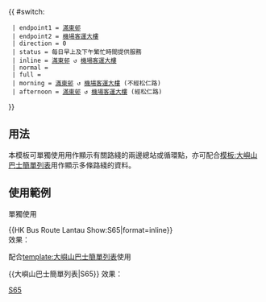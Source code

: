 {{ #switch: {{{format|}}}
  | endpoint1 = [[滿東邨巴士總站|滿東邨]]
  | endpoint2 = [[香港國際機場一號客運大樓|機場客運大樓]]
  | direction = 0
  | status = 每日早上及下午繁忙時間提供服務
  | inline = [[滿東邨巴士總站|滿東邨]] ↺ [[香港國際機場一號客運大樓|機場客運大樓]]
  | normal =
  | full =
  | morning = [[滿東邨巴士總站|滿東邨]] ↺ [[香港國際機場一號客運大樓|機場客運大樓]] (不經松仁路)
  | afternoon = [[滿東邨巴士總站|滿東邨]] ↺ [[香港國際機場一號客運大樓|機場客運大樓]] (經松仁路)
}}<noinclude>
==用法==
本模板可單獨使用用作顯示有關路綫的兩邊總站或循環點，亦可配合[[模板:大嶼山巴士簡單列表]]用作顯示多條路綫的資料。

==使用範例==
;單獨使用
<nowiki>{{HK Bus Route Lantau Show:S65|format=inline}}</nowiki><br>
效果：{{HK Bus Route Lantau Show:S65|format=inline}}

;配合[[template:大嶼山巴士簡單列表]]使用
<nowiki>{{大嶼山巴士簡單列表|S65}}</nowiki>
效果：{{大嶼山巴士簡單列表|S65}}
[[Category:龍運巴士路線模板|S65]]</noinclude>